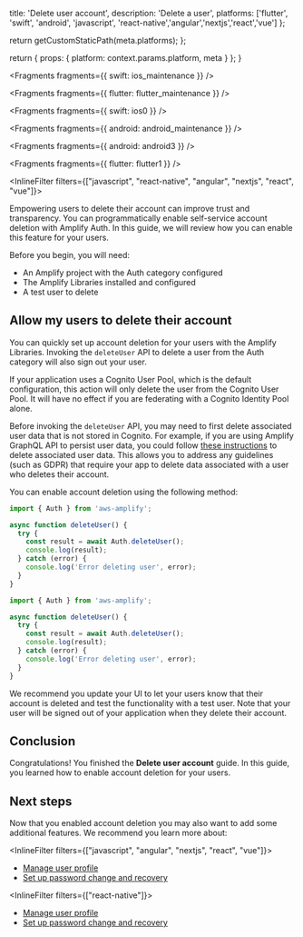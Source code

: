 
  title: 'Delete user account',
  description: 'Delete a user',
  platforms: ['flutter', 'swift', 'android', 'javascript', 'react-native','angular','nextjs','react','vue'] 
};

  return getCustomStaticPath(meta.platforms);
};

  return {
    props: {
      platform: context.params.platform,
      meta
    }
  };
}


<Fragments fragments={{ swift: ios_maintenance }} />


<Fragments fragments={{ flutter: flutter_maintenance }} />


<Fragments fragments={{ swift: ios0 }} />


<Fragments fragments={{ android: android_maintenance }} />


<Fragments fragments={{ android: android3 }} />


<Fragments fragments={{ flutter: flutter1 }} />

<InlineFilter filters={["javascript",  "react-native", "angular", "nextjs", "react", "vue"]}>

Empowering users to delete their account can improve trust and transparency. You can programmatically enable self-service account deletion with Amplify Auth. In this guide, we will review how you can enable this feature for your users.

Before you begin, you will need:

- An Amplify project with the Auth category configured
- The Amplify Libraries installed and configured
- A test user to delete

## Allow my users to delete their account

You can quickly set up account deletion for your users with the Amplify Libraries. Invoking the `deleteUser` API to delete a user from the Auth category will also sign out your user.

If your application uses a Cognito User Pool, which is the default configuration, this action will only delete the user from the Cognito User Pool. It will have no effect if you are federating with a Cognito Identity Pool alone.

<Callout warning>

Before invoking the `deleteUser` API, you may need to first delete associated user data that is not stored in Cognito. For example, if you are using Amplify GraphQL API to persist user data, you could follow [these instructions](https://gist.github.com/aws-amplify-ops/27954c421bd72930874d48c15c284807) to delete associated user data. This allows you to address any guidelines (such as GDPR) that require your app to delete data associated with a user who deletes their account.

</Callout>

You can enable account deletion using the following method:

<BlockSwitcher>
<Block name="TypeScript">

```ts
import { Auth } from 'aws-amplify';

async function deleteUser() {
  try {
    const result = await Auth.deleteUser();
    console.log(result);
  } catch (error) {
    console.log('Error deleting user', error);
  }
}
```

</Block>
<Block name="JavaScript">

```js
import { Auth } from 'aws-amplify';

async function deleteUser() {
  try {
    const result = await Auth.deleteUser();
    console.log(result);
  } catch (error) {
    console.log('Error deleting user', error);
  }
}
```

</Block>
</BlockSwitcher>

We recommend you update your UI to let your users know that their account is deleted and test the functionality with a test user. Note that your user will be signed out of your application when they delete their account.

## Conclusion

Congratulations! You finished the **Delete user account** guide. In this guide, you learned how to enable account deletion for your users.

## Next steps

Now that you enabled account deletion you may also want to add some additional features. We recommend you learn more about:

<InlineFilter filters={["javascript", "angular", "nextjs", "react", "vue"]}>

- [Manage user profile](/[platform]/build-a-backend/auth/manage-user-profile/)
- [Set up password change and recovery](/[platform]/build-a-backend/auth/manage-passwords/)

</InlineFilter>

<InlineFilter filters={["react-native"]}>

- [Manage user profile](/[platform]/build-a-backend/auth/manage-user-profile/)
- [Set up password change and recovery](/[platform]/build-a-backend/auth/manage-passwords/)

</InlineFilter>

</InlineFilter>
